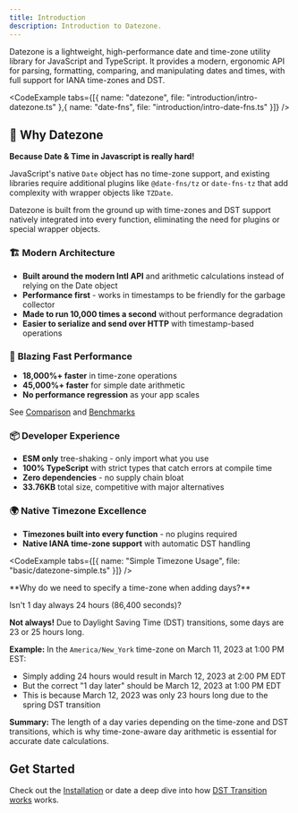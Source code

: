 ```yaml
---
title: Introduction
description: Introduction to Datezone.
---
```




Datezone is a lightweight, high-performance date and time-zone utility library for JavaScript and TypeScript. It provides a modern, ergonomic API for parsing, formatting, comparing, and manipulating dates and times, with full support for IANA time-zones and DST.

<CodeExample tabs={[{ name: "datezone", file: "introduction/intro-datezone.ts" },{ name: "date-fns", file: "introduction/intro-date-fns.ts" }]} />

## 🎯 Why Datezone

**Because Date & Time in Javascript is really hard!**

JavaScript's native `Date` object has no time-zone support, and existing libraries require additional plugins like `@date-fns/tz` or `date-fns-tz` that add complexity with wrapper objects like `TZDate`.

Datezone is built from the ground up with time-zones and DST support natively integrated into every function, eliminating the need for plugins or special wrapper objects.

### 🏗️ **Modern Architecture**
- **Built around the modern Intl API** and arithmetic calculations instead of relying on the Date object
- **Performance first** - works in timestamps to be friendly for the garbage collector
- **Made to run 10,000 times a second** without performance degradation
- **Easier to serialize and send over HTTP** with timestamp-based operations

### 🚀 **Blazing Fast Performance**
- **18,000%+ faster** in time-zone operations
- **45,000%+ faster** for simple date arithmetic  
- **No performance regression** as your app scales

See [Comparison](/docs/comparison) and [Benchmarks](/benchmarks/comparison-report)

### 📦 **Developer Experience**
- **ESM only** tree-shaking - only import what you use
- **100% TypeScript** with strict types that catch errors at compile time
- **Zero dependencies** - no supply chain bloat
- **33.76KB** total size, competitive with major alternatives

### 🌍 **Native Timezone Excellence**
- **Timezones built into every function** - no plugins required
- **Native IANA time-zone support** with automatic DST handling

<CodeExample tabs={[{ name: "Simple Timezone Usage", file: "basic/datezone-simple.ts" }]} />

<Callout type="info">
**Why do we need to specify a time-zone when adding days?**

Isn't 1 day always 24 hours (86,400 seconds)?

**Not always!** Due to Daylight Saving Time (DST) transitions, some days are 23 or 25 hours long.

**Example:** In the `America/New_York` time-zone on March 11, 2023 at 1:00 PM EST:
- Simply adding 24 hours would result in March 12, 2023 at 2:00 PM EDT
- But the correct "1 day later" should be March 12, 2023 at 1:00 PM EDT
- This is because March 12, 2023 was only 23 hours long due to the spring DST transition

**Summary:** The length of a day varies depending on the time-zone and DST transitions, which is why time-zone-aware day arithmetic is essential for accurate date calculations.
</Callout>

## Get Started

Check out the [Installation](/docs/installation) or date a deep dive into how [DST Transition works](/docs/guides/how-dst-works) works. 